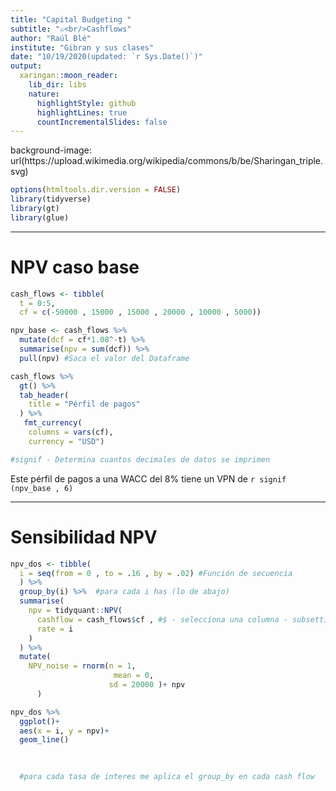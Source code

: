 ```yaml
---
title: "Capital Budgeting "
subtitle: "⚔<br/>Cashflows"
author: "Raúl Blé"
institute: "Gibran y sus clases"
date: "10/19/2020(updated: `r Sys.Date()`)"
output:
  xaringan::moon_reader:
    lib_dir: libs
    nature:
      highlightStyle: github
      highlightLines: true
      countIncrementalSlides: false
---
```


background-image: url(https://upload.wikimedia.org/wikipedia/commons/b/be/Sharingan_triple.svg)

```r
options(htmltools.dir.version = FALSE)
library(tidyverse)
library(gt)
library(glue)

```

---


# NPV caso base
```r



cash_flows <- tibble(
  t = 0:5,
  cf = c(-50000 , 15000 , 15000 , 20000 , 10000 , 5000))

npv_base <- cash_flows %>% 
  mutate(dcf = cf*1.08^-t) %>% 
  summarise(npv = sum(dcf)) %>% 
  pull(npv) #Saca el valor del Dataframe

cash_flows %>% 
  gt() %>% 
  tab_header(
    title = "Pérfil de pagos"
  ) %>% 
   fmt_currency(
    columns = vars(cf),
    currency = "USD")

#signif - Determina cuantos decimales de datos se imprimen  
```

Este pérfil de pagos a una WACC del 8% tiene un VPN de `r signif (npv_base , 6)` 

---
# Sensibilidad NPV
```r

npv_dos <- tibble(
  i = seq(from = 0 , to = .16 , by = .02) #Función de secuencia 
  ) %>%
  group_by(i) %>%  #para cada i has (lo de abajo)
  summarise(
    npv = tidyquant::NPV(
      cashflow = cash_flows$cf , #$ - selecciona una columna - subsetting  #El menos quita el argumento
      rate = i
    ) 
  ) %>% 
  mutate(
    NPV_noise = rnorm(n = 1, 
                       mean = 0,
                      sd = 20000 )+ npv
      )

npv_dos %>% 
  ggplot()+
  aes(x = i, y = npv)+
  geom_line()
  

  
  #para cada tasa de interes me aplica el group_by en cada cash flow


```

